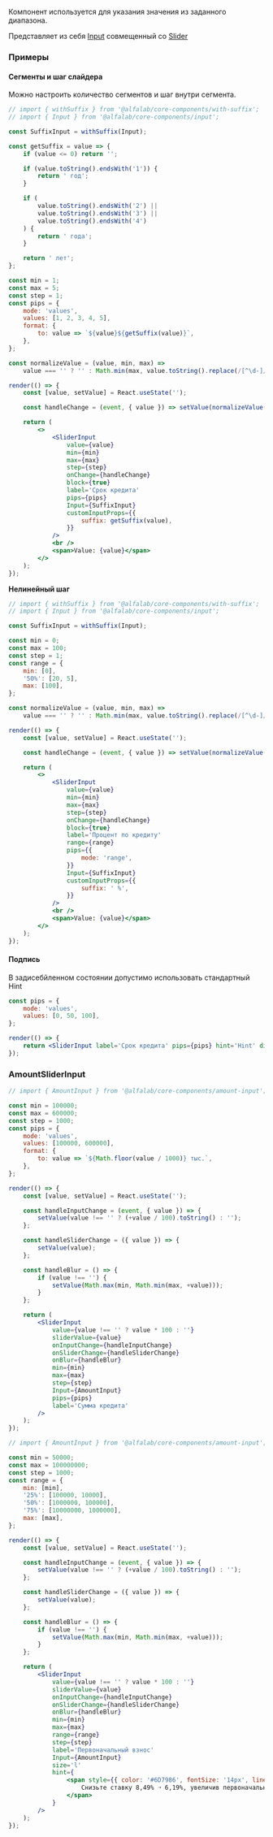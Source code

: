 Компонент используется для указания значения из заданного диапазона.

Представляет из себя [Input](?path=/docs/компоненты-input--input) совмещенный со [Slider](?path=/docs/компоненты-slider--slider)

### Примеры

#### Сегменты и шаг слайдера

Можно настроить количество сегментов и шаг внутри сегмента.

```jsx live
// import { withSuffix } from '@alfalab/core-components/with-suffix';
// import { Input } from '@alfalab/core-components/input';

const SuffixInput = withSuffix(Input);

const getSuffix = value => {
    if (value <= 0) return '';

    if (value.toString().endsWith('1')) {
        return ' год';
    }

    if (
        value.toString().endsWith('2') ||
        value.toString().endsWith('3') ||
        value.toString().endsWith('4')
    ) {
        return ' года';
    }

    return ' лет';
};

const min = 1;
const max = 5;
const step = 1;
const pips = {
    mode: 'values',
    values: [1, 2, 3, 4, 5],
    format: {
        to: value => `${value}${getSuffix(value)}`,
    },
};

const normalizeValue = (value, min, max) =>
    value === '' ? '' : Math.min(max, value.toString().replace(/[^\d-]/g, ''));

render(() => {
    const [value, setValue] = React.useState('');

    const handleChange = (event, { value }) => setValue(normalizeValue(value, min, max));

    return (
        <>
            <SliderInput
                value={value}
                min={min}
                max={max}
                step={step}
                onChange={handleChange}
                block={true}
                label='Срок кредита'
                pips={pips}
                Input={SuffixInput}
                customInputProps={{
                    suffix: getSuffix(value),
                }}
            />
            <br />
            <span>Value: {value}</span>
        </>
    );
});
```

**Нелинейный шаг**

```jsx live
// import { withSuffix } from '@alfalab/core-components/with-suffix';
// import { Input } from '@alfalab/core-components/input';

const SuffixInput = withSuffix(Input);

const min = 0;
const max = 100;
const step = 1;
const range = {
    min: [0],
    '50%': [20, 5],
    max: [100],
};

const normalizeValue = (value, min, max) =>
    value === '' ? '' : Math.min(max, value.toString().replace(/[^\d-]/g, ''));

render(() => {
    const [value, setValue] = React.useState('');

    const handleChange = (event, { value }) => setValue(normalizeValue(value, min, max));

    return (
        <>
            <SliderInput
                value={value}
                min={min}
                max={max}
                step={step}
                onChange={handleChange}
                block={true}
                label='Процент по кредиту'
                range={range}
                pips={{
                    mode: 'range',
                }}
                Input={SuffixInput}
                customInputProps={{
                    suffix: ' %',
                }}
            />
            <br />
            <span>Value: {value}</span>
        </>
    );
});
```

#### Подпись

В задисебйленном состоянии допустимо использовать стандартный Hint

```jsx live
const pips = {
    mode: 'values',
    values: [0, 50, 100],
};

render(() => {
    return <SliderInput label='Срок кредита' pips={pips} hint='Hint' disabled={true} />;
});
```

### AmountSliderInput

```jsx live
// import { AmountInput } from '@alfalab/core-components/amount-input';

const min = 100000;
const max = 600000;
const step = 1000;
const pips = {
    mode: 'values',
    values: [100000, 600000],
    format: {
        to: value => `${Math.floor(value / 1000)} тыс.`,
    },
};

render(() => {
    const [value, setValue] = React.useState('');

    const handleInputChange = (event, { value }) => {
        setValue(value !== '' ? (+value / 100).toString() : '');
    };

    const handleSliderChange = ({ value }) => {
        setValue(value);
    };

    const handleBlur = () => {
        if (value !== '') {
            setValue(Math.max(min, Math.min(max, +value)));
        }
    };

    return (
        <SliderInput
            value={value !== '' ? value * 100 : ''}
            sliderValue={value}
            onInputChange={handleInputChange}
            onSliderChange={handleSliderChange}
            onBlur={handleBlur}
            min={min}
            max={max}
            step={step}
            Input={AmountInput}
            pips={pips}
            label='Сумма кредита'
        />
    );
});
```

```jsx live
// import { AmountInput } from '@alfalab/core-components/amount-input';

const min = 50000;
const max = 100000000;
const step = 1000;
const range = {
    min: [min],
    '25%': [100000, 10000],
    '50%': [1000000, 100000],
    '75%': [10000000, 1000000],
    max: [max],
};

render(() => {
    const [value, setValue] = React.useState('');

    const handleInputChange = (event, { value }) => {
        setValue(value !== '' ? (+value / 100).toString() : '');
    };

    const handleSliderChange = ({ value }) => {
        setValue(value);
    };

    const handleBlur = () => {
        if (value !== '') {
            setValue(Math.max(min, Math.min(max, +value)));
        }
    };

    return (
        <SliderInput
            value={value !== '' ? value * 100 : ''}
            sliderValue={value}
            onInputChange={handleInputChange}
            onSliderChange={handleSliderChange}
            onBlur={handleBlur}
            min={min}
            max={max}
            range={range}
            step={step}
            label='Первоначальный взнос'
            Input={AmountInput}
            size='l'
            hint={
                <span style={{ color: '#6D7986', fontSize: '14px', lineHeight: '18px' }}>
                    Снизьте ставку 8,49% ➝ 6,19%, увеличив первоначальный взнос до 22 млн ₽
                </span>
            }
        />
    );
});
```
